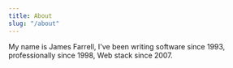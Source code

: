 ```yaml
---
title: About
slug: "/about"
---
```


My name is James Farrell, I've been writing software since 1993, professionally since 1998, Web stack since 2007.